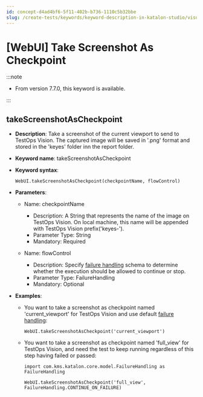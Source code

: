 ```yaml
---
id: concept-d4ad4bf6-5f11-402b-b736-1110c5b32bbe
slug: /create-tests/keywords/keyword-description-in-katalon-studio/visual-based-web-testing-keywords/webui-take-screenshot-as-checkpoint
---
```


# \[WebUI\] Take Screenshot As Checkpoint


:::note

-   From version 7.7.0, this keyword is available.


:::

## takeScreenshotAsCheckpoint

-   **Description**: Take a screenshot of the current viewport to send to TestOps Vision. The captured image will be saved in '.png' format and stored in the 'keyes' folder inn the report folder.
-   **Keyword name**: takeScreenshotAsCheckpoint
-   **Keyword syntax**:

    ```
    WebUI.takeScreenshotAsCheckpoint(checkpointName, flowControl)
    ```

-   **Parameters**:

    -   Name: checkpointName

        -   Description: A String that represents the name of the image on TestOps Vision. On local machine, this name will be appended with TestOps Vision prefix\('keyes-'\).
        -   Parameter Type: String
        -   Mandatory: Required
    -   Name: flowControl

        -   Description: Specify [failure handling](/maintain/configure-failure-handling-settings-in-katalon-studio) schema to determine whether the execution should be allowed to continue or stop.
        -   Parameter Type: FailureHandling
        -   Mandatory: Optional
-   **Examples**:

    -   You want to take a screenshot as checkpoint named 'current\_viewport' for TestOps Vision and use default [failure handling](/maintain/configure-failure-handling-settings-in-katalon-studio):

        ```
        WebUI.takeScreenshotAsCheckpoint('current_viewport')
        ```

    -   You want to take a screenshot as checkpoint named 'full\_view' for TestOps Vision, and need the test to keep running regardless of this step having failed or passed:

        ```
        import com.kms.katalon.core.model.FailureHandling as FailureHandling
        
        WebUI.takeScreenshotAsCheckpoint('full_view', FailureHandling.CONTINUE_ON_FAILURE)
        
        ```
